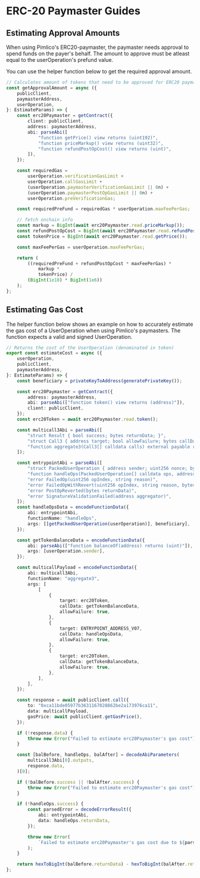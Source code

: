 # ERC-20 Paymaster Guides

## Estimating Approval Amounts

When using Pimlico's ERC20-paymaster, the paymaster needs approval to spend funds on the payer's behalf. The amount to approve must be atleast equal to the userOperation's prefund value.

You can use the helper function below to get the required approval amount.

```ts
// Calculates amount of tokens that need to be approved for ERC20 paymaster to sponsor userOperation
const getApprovalAmount = async ({
    publicClient,
    paymasterAddress,
    userOperation,
}: EstimateParams) => {
    const erc20Paymaster = getContract({
        client: publicClient,
        address: paymasterAddress,
        abi: parseAbi([
            "function getPrice() view returns (uint192)",
            "function priceMarkup() view returns (uint32)",
            "function refundPostOpCost() view returns (uint)",
        ]),
    });

    const requiredGas =
        userOperation.verificationGasLimit +
        userOperation.callGasLimit +
        (userOperation.paymasterVerificationGasLimit || 0n) +
        (userOperation.paymasterPostOpGasLimit || 0n) +
        userOperation.preVerificationGas;

    const requiredPreFund = requiredGas * userOperation.maxFeePerGas;

    // fetch onchain info
    const markup = BigInt(await erc20Paymaster.read.priceMarkup());
    const refundPostOpCost = BigInt(await erc20Paymaster.read.refundPostOpCost());
    const tokenPrice = BigInt(await erc20Paymaster.read.getPrice());

    const maxFeePerGas = userOperation.maxFeePerGas;

    return (
        ((requiredPreFund + refundPostOpCost * maxFeePerGas) *
            markup *
            tokenPrice) /
        (BigInt(1e18) * BigInt(1e6))
    );
};
```

## Estimating Gas Cost

The helper function below shows an example on how to accurately estimate the gas cost of a UserOperation when using Pimlico's paymasters. The function expects a valid and signed UserOperation.

```ts
// Returns the cost of the UserOperation (denominated in token)
export const estimateCost = async ({
    userOperation,
    publicClient,
    paymasterAddress,
}: EstimateParams) => {
    const beneficiary = privateKeyToAddress(generatePrivateKey());

    const erc20Paymaster = getContract({
        address: paymasterAddress,
        abi: parseAbi(["function token() view returns (address)"]),
        client: publicClient,
    });
    const erc20Token = await erc20Paymaster.read.token();

    const multicall3Abi = parseAbi([
        "struct Result { bool success; bytes returnData; }",
        "struct Call3 { address target; bool allowFailure; bytes callData; }",
        "function aggregate3(Call3[] calldata calls) external payable returns (Result[] memory returnData)",
    ]);

    const entrypointAbi = parseAbi([
        "struct PackedUserOperation { address sender; uint256 nonce; bytes initCode; bytes callData; bytes32 accountGasLimits; uint256 preVerificationGas; bytes32 gasFees; bytes paymasterAndData; bytes signature; }",
        "function handleOps(PackedUserOperation[] calldata ops, address beneficiary)",
        "error FailedOp(uint256 opIndex, string reason)",
        "error FailedOpWithRevert(uint256 opIndex, string reason, bytes inner)",
        "error PostOpReverted(bytes returnData)",
        "error SignatureValidationFailed(address aggregator)",
    ]);
    const handleOpsData = encodeFunctionData({
        abi: entrypointAbi,
        functionName: "handleOps",
        args: [[getPackedUserOperation(userOperation)], beneficiary],
    });

    const getTokenBalanceData = encodeFunctionData({
        abi: parseAbi(["function balanceOf(address) returns (uint)"]),
        args: [userOperation.sender],
    });

    const multicallPayload = encodeFunctionData({
        abi: multicall3Abi,
        functionName: "aggregate3",
        args: [
            [
                {
                    target: erc20Token,
                    callData: getTokenBalanceData,
                    allowFailure: true,
                },
                {
                    target: ENTRYPOINT_ADDRESS_V07,
                    callData: handleOpsData,
                    allowFailure: true,
                },
                {
                    target: erc20Token,
                    callData: getTokenBalanceData,
                    allowFailure: true,
                },
            ],
        ],
    });

    const response = await publicClient.call({
        to: "0xca11bde05977b3631167028862be2a173976ca11",
        data: multicallPayload,
        gasPrice: await publicClient.getGasPrice(),
    });

    if (!response.data) {
        throw new Error("Failed to estimate erc20Paymaster's gas cost");
    }

    const [balBefore, handleOps, balAfter] = decodeAbiParameters(
        multicall3Abi[0].outputs,
        response.data,
    )[0];

    if (!balBefore.success || !balAfter.success) {
        throw new Error("Failed to estimate erc20Paymaster's gas cost");
    }

    if (!handleOps.success) {
        const parsedError = decodeErrorResult({
            abi: entrypointAbi,
            data: handleOps.returnData,
        });

        throw new Error(
            `Failed to estimate erc20Paymaster's gas cost due to ${parsedError.args}`,
        );
    }

    return hexToBigInt(balBefore.returnData) - hexToBigInt(balAfter.returnData);
};
```
